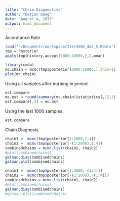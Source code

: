 ```yaml
---
title: "Chain Diagnostics"
author: "Detian Deng"
date: "August 4, 2015"
output: html_document
---
```


Acceptance Rate
```r
load("~/Documents/workspace/Iter4500_dat_5.RData")
tmp = Posterior
apply(tmp$history.accept[6000:10000,],2,mean)

library(coda)
mc.chain = mcmc(tmp$posterior[6000:10000,],thin=1)
plot(mc.chain)

```

Using all samples after burning in period.
```r
est.compare
mc.est = round(summary(mc.chain)$statistics[,1],3)
est.compare[,3] = mc.est
```
Using the last 1000 samples.
```r
est.compare
```

Chain Diagnosis
```r
chain1 =  mcmc(tmp$posterior[1:2000,1:4])
chain2 =  mcmc(tmp$posterior[-(1:2000),1:4])
combinedchains = mcmc.list(chain1, chain2) 
#plot(combinedchains)
gelman.diag(combinedchains)
gelman.plot(combinedchains)

chain1 =  mcmc(tmp$posterior[1:2000,-(1:4)])
chain2 =  mcmc(tmp$posterior[-(1:2000),-(1:4)])
combinedchains = mcmc.list(chain1, chain2) 
#plot(combinedchains)
gelman.diag(combinedchains)
#gelman.plot(combinedchains)
```








